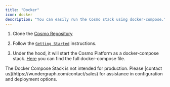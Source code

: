 ```yaml
---
title: "Docker"
icon: docker
description: "You can easily run the Cosmo stack using docker-compose."
---
```


1. Clone the [Cosmo Repository](https://github.com/wundergraph/cosmo)

2. Follow the [`Getting Started`](https://github.com/wundergraph/cosmo#demo-cosmo-on-your-machine-in-3-minutes) instructions.

3. Under the hood, it will start the Cosmo Platform as a docker-compose stack. [Here](https://github.com/wundergraph/cosmo/blob/main/docker-compose.full.yml) you can find the full docker-compose file.

<Info>
  The Docker Compose Stack is not intended for production. Please [contact
  us](https://wundergraph.com/contact/sales) for assistance in configuration and
  deployment options.
</Info>
